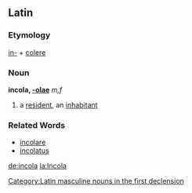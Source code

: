 ==Latin==
===Etymology===
[[in-]] + [[colere]]
===Noun===
'''incola, [[Wiktionary Appendix: Latin first declension|-olae]]''' ''m,f''

#a [[resident]], an [[inhabitant]]
===Related Words===
*[[incolare]]
*[[incolatus]]

[[Category:Latin masculine nouns in the first declension]]

[[de:incola]]
[[la:Incola]]